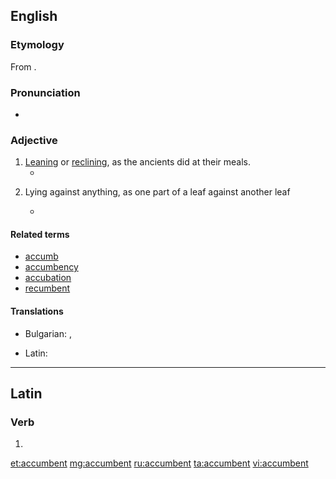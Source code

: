 ==English==

===Etymology===
From {{etyl|la}} {{term|accumbo|accumbō|I recline|lang=la}}.

===Pronunciation===
* {{IPA|/əˈkʌmbənt/}}
<!--'''ac-cumb*ent'''
aah-KUHM-bint-->

===Adjective===
{{en-adj}}

# [[leaning|Leaning]] or [[reclining]], as the ancients did at their meals.
#* {{quote-book|title=Giammaria Mosca called Padovano: a Renaissance sculptor in Italy and Poland|page=136|author=Anne Markham Schulz|year=1998|isbn=9780271016740|url=http://books.google.com/books?id=vSA5ec5eBGUC|passage=Together his '''accumbent''' pose and closed eyes denoted sleep, as an alternative to death, which the stiff, recumbent pose of previous effigies had embodied.}}
# {{botany}} Lying against anything, as one part of a leaf against another leaf
#* {{quote-book|title=British phænogamous botany|volume=5|author=William Baxter|year=1840|url=http://books.google.com/books?id=hxUAAAAAQAAJ|passage=Distinguished from other genera, with '''accumbent''' cotyledons, in the same class and order, by the entire, nearly equal ''petals''; and the dehiscent, nearly entirely ''pouch'', of 2, 1- or many-seeded cells, a broad dissepiment (septum), and nearly flat valves.}}

====Related terms====
* [[accumb]]
* [[accumbency]]
* [[accubation]]
* [[recumbent]]

====Translations====
{{trans-top|leaning or reclining}}
* Bulgarian: {{t+|bg|легнал}}, {{t+|bg|лежащ}}
{{trans-mid}}
* Latin: {{t-|la|accumbens}}
{{trans-bottom}}

----

==Latin==

===Verb===
{{la-verb-form|accumbent}}

# {{conjugation of|accumbo|accumbō|3|p|fut|act|ind|lang=la}}

[[et:accumbent]]
[[mg:accumbent]]
[[ru:accumbent]]
[[ta:accumbent]]
[[vi:accumbent]]